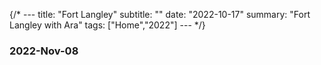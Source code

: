 {/* ---
title: "Fort Langley"
subtitle: ""
date: "2022-10-17"
summary: "Fort Langley with Ara"
tags: ["Home","2022"]
--- */}


### 2022-Nov-08